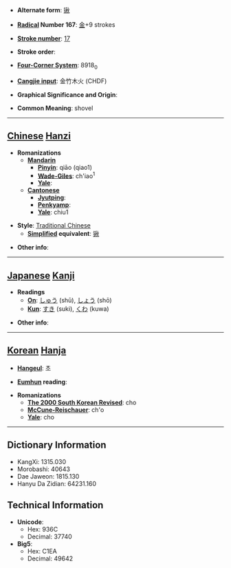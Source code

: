 * '''Alternate form''': [[锹]]

* '''[[Wiktionary:Chinese radical index| Radical]] Number 167''': [[Wiktionary:Chinese radical index 金|金]]+9 strokes

* '''[[Wiktionary:Chinese total strokes index|Stroke number]]''': [[Wiktionary:Chinese total strokes index 17|17]]

* '''Stroke order''': 

* '''[[Wiktionary:Chinese four corner index|Four-Corner System]]''': 8918<sub>0</sub>

* '''[[Wiktionary:Chinese Cangjie index|Cangjie input]]''': 金竹木火 (CHDF)

* '''Graphical Significance and Origin''': 

* '''Common Meaning''': shovel

----

== [[Chinese]] [[Hanzi]] ==

* '''Romanizations'''
** '''[[Mandarin]]'''
*** '''[[Pinyin]]''': qiāo (qiao1)
*** '''[[Wade-Giles]]''': ch'iao<sup>1</sup>
*** '''[[Yale]]''': 
** '''[[Cantonese]]'''
*** '''[[Jyutping]]''':
*** '''[[Penkyamp]]''': 
*** '''[[Yale]]''': chiu1

* '''Style''': [[Traditional Chinese]] 
** '''[[Simplified Chinese|Simplified]] equivalent''': [[锹]]

* '''Other info''': 

----

== [[Japanese]] [[Kanji]] ==

* '''Readings'''
** '''[[On]]''': [[しゅう]] (shū), [[しょう]] (shō)
** '''[[Kun]]''': [[すき]] (suki), [[くわ]] (kuwa)

* '''Other info''':  

----

== [[Korean]] [[Hanja]] ==

* '''[[Hangeul]]''': 초

* '''[[Eumhun]] reading''': 

* '''Romanizations'''
** '''[[The 2000 South Korean Revised Romanization|The 2000 South Korean Revised]]''': cho
** '''[[McCune-Reischauer]]''': ch'o
** '''[[Yale]]''': cho

----

== Dictionary Information ==

* KangXi: 1315.030
* Morobashi: 40643
* Dae Jaweon: 1815.130
* Hanyu Da Zidian: 64231.160

== Technical Information ==

* '''Unicode''':
** Hex: 936C
** Decimal: 37740
* '''Big5''':
** Hex: C1EA
** Decimal: 49642